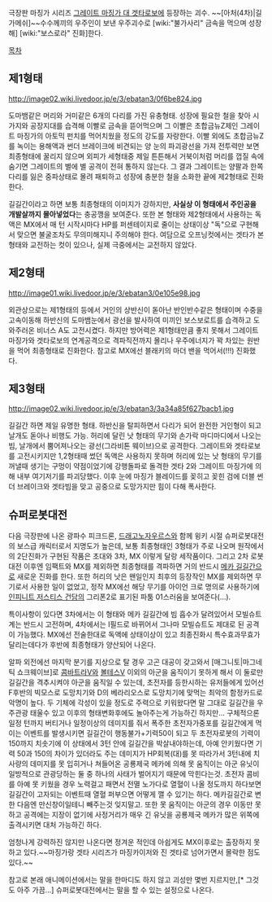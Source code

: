 극장판 마징가 시리즈 [[그레이트 마징가 대 겟타로보]]에 등장하는 괴수.
~~[아처(4차)|길가메쉬]~~수수께끼의 우주인이 보낸 우주괴수로 [wiki:"불가사리" 금속을 먹으며 성장해] [wiki:"보스로라" 진화]한다.

[[목차]]

== 제1형태 ==
http://image02.wiki.livedoor.jp/e/3/ebatan3/0f6be824.jpg

도마뱀같은 머리와 거미같은 6개의 다리를 가진 유충형태.
성장에 필요한 철을 찾아 시가지와 공장지대를 습격해 이빨로 금속을 뜯어먹으며 그 이빨은 초합금뉴Z제인 그레이트 마징가의 아토믹 펀치를 먹어치웠을 정도의 강도를 자랑한다. 이빨 외에도 초합금뉴Z를 녹이는 용해액과 썬더 브레이크에 비견되는 양 눈의 파괴광선을 가져 전투력만 보면 최종형태에 꿀리지 않으며 외피가 세형태중 제일 튼튼해서 거북이처럼 머리를 껍질 속에 숨기면 그레이트의 별에 별 공격이 전혀 통하지 않는다. 그 결과 그레이트는 양팔과 한쪽 다리를 잃은 중파상태로 몰려 패퇴하고 성장에 충분한 철을 소화한 끝에 제2형태로 진화한다.

길길간이라고 하면 보통 최종형태의 이미지가 강하지만, '''사실상 이 형태에서 주인공을 개발살까지 몰아넣었다'''는 충공깽을 보여준다. 또한 본 형태와 제2형태에서 사용하는 독액은 MX에서 매 턴 시작시마다 HP를 퍼센테이지로 줄이는 상태이상 "독"으로 구현해서 맞으면 불굴조차도 무의미해지니 주의해야 한다. 여담으로 오프닝컷에서는 겟타가 본 형태와 교전하는 컷이 있으나, 실제 극중에서는 교전하지 않았다.

== 제2형태 ==
http://image01.wiki.livedoor.jp/e/3/ebatan3/0e105e98.jpg

외관상으로는 제1형태의 등에서 거인의 상반신이 돋아난 반인반수같은 형태이며 수중을 고속이동해 하반신의 도마뱀눈에서 광선을 발사하여 미끼인 보스보로트를 습격하고 도와주러온 비너스 A도 고전시켰다. 하지만 방어력은 제1형태만큼 좋지 못해서 그레이트 마징가와 겟타로보의 연계공격으로 격파직전까지 몰리나 우주에너지가 꽉 차있는 원반을 먹어 최종형태로 진화한다. 참고로 MX에선 블래키의 마더 밴을 먹어서(!!!) 진화했다.

== 제3형태 ==
http://image02.wiki.livedoor.jp/e/3/ebatan3/3a34a85f627bacb1.jpg

길길간 하면 제일 유명한 형태. 하반신을 탈피하면서 다리가 되어 완전한 거인형이 되고 날개도 돋아나 비행도 가능. 허리에 달린 낫 형태의 무기와 손가락 마디마디에서 나오는 빔, 날개에서 뿜어져나오는 광선(그라비톤 웨이브)으로 공격한다. 그레이트와 겟타로보를 고전시키지만 1,2형태때 썼던 독액은 사용하지 못하며 허리에 있는 낫 형태의 무기를 꺼낼때 생기는 구멍이 약점이었기에 강행돌파로 돌격한 겟타 2와 그레이트 마징가에 의해 내부 여기저기를 파괴당했다. 이후 눈에 마징가 블레이드를 꽂히고 꽂힌 검에 더블 썬더 브레이크와 겟타빔을 맞고 공중으로 도망가지만 힘이 다해 폭사한다.

== 슈퍼로봇대전 ==
다음 극장판에 나온 광파수 피크드론, [[드래고노자우르스]]와 함께 윙키 시절 슈퍼로봇대전의 보스급 캐릭터로서 지명도가 높은데, 보통 최종형태인 3형태가 주로 나오며 원작에서의 2단진화가 구현된 작품은 초대와 3차, MX 이렇게 달랑 세작품이다. 그리고 2차 로봇대전 이후엔 임팩트와 MX를 제외하면 최종형태를 격파하면 거의 반드시 [[메카 길길간]]으로 새로운 진화를 한다.
또한 허리의 낫은 왠일인지 최후의 등장작인 MX를 제외하면 무기로서 사용한 일이 없었고, 정작 MX에선 해당 무기를 아이언 크로 명의로 사용하기에 [[인피니트 저스티스 건담]]의 그리폰2로 표기된 파툼 01스러움을 보여준다(…).

특이사항이 있다면 3차에서는 이 형태와 메카 길길간에 빔 흡수가 달려있어서 모빌슈트계는 반드시 고전하며, 4차에서는 I필드로 바뀌어서 그나마 모빌슈트도 제대로 된 공격이 가능했다. MX에선 전술한대로 독액에 상태이상이 있고 최종진화시 특수효과무효가 달리는데다가 후반에 최종형태가 양산되어 나온다.

알파 외전에선 마지막 분기를 지상으로 탈 경우 고곤 대공이 갖고와서 [매그니토|마그네틱 쇼크웨이브]로 [[콤바트라V]]와 [[볼테스V]] 이외의 아군을 움직이기 못하게 해서 이 둘로만 길길간을 격추시켜야 아군을 움직일 수 있는데, 초전자를 등한시하는 유저들에게 있어선 F후반의 빅모스로 도망치기와 D의 베라리오스로 도망치기에 맞먹는 최악의 함정카드로 악명이 높다. 두 기체에 각성이 있을 정도로 주력으로 키워왔다면 말 그대로 길길간을 우주관광 태울수 있고 이후의 형태변화후에도 놀아주는게 가능하긴 하지만…
구체적으론 일정 턴까지 버티거나 일정이상의 데미지를 줘서 폭주한 초전자가중포를 길길간에게 먹이는 이벤트를 발생시키면 길길간이 행동불가+기력50이 되고 두 초전자로봇의 기력이 150까지 치솟기에 이 상태에서 3턴 안에 길길간을 박살내야하는데, 아예 안키웠다면 기력 50과 150의 차이가 있더라도 주는 데미지가 HP회복(대)를 못 따라가서 3턴내에 치사량의 데미지를 못 입히거나 쳐들어온 공룡제국 메카에 의해 못 움직이는 아군 유닛이 일방적으로 관광당하는 둘 중 하나의 사태가 벌어지기 때문에 막힌다는것.
초전자 콤비를 아예 못 키웠을 경우 노력걸고 패면서 전멸 노가다로 열혈이 나올 정도까지 하다보면 길길간이 고자되는 이벤트때 열혈 퍼부으면 어떻게 깰 수 있기는 하다. 메카길길간로 변한 다음엔 만신창이일테니 빼주는것 잊지말고. 또한 못 움직이는 아군의 경우 이동만 못하고 공격에는 지장이 없기에 사정거리가 매우 긴 유닛을 공룡제국 메카가 많은 위쪽에 출격시키면 대처 가능하긴 하다.

엄청나게 강력하진 않지만 나온다면 정겨운 적인데 아쉽게도 MX이후로는 출장하지 못하고 있다.~~마징가랑 겟타 시리즈가 마징카이저와 진 겟타로 넘어가면서 몰락한 점도 있다.~~

참고로 본래 애니메이션에서는 말을 한마디도 하지 않고 괴성만 몇번 지르지만,[* 그것도 아주 가끔...] 슈퍼로봇대전에서는 말을 할 수 있는 설정으로 나온다.
